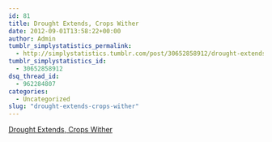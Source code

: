 ```yaml
---
id: 81
title: Drought Extends, Crops Wither
date: 2012-09-01T13:58:22+00:00
author: Admin
tumblr_simplystatistics_permalink:
  - http://simplystatistics.tumblr.com/post/30652858912/drought-extends-crops-wither
tumblr_simplystatistics_id:
  - 30652858912
dsq_thread_id:
  - 962284807
categories:
  - Uncategorized
slug: "drought-extends-crops-wither"
---
```

[Drought Extends, Crops Wither](http://www.nytimes.com/interactive/2012/08/24/us/drought-crops.html)
